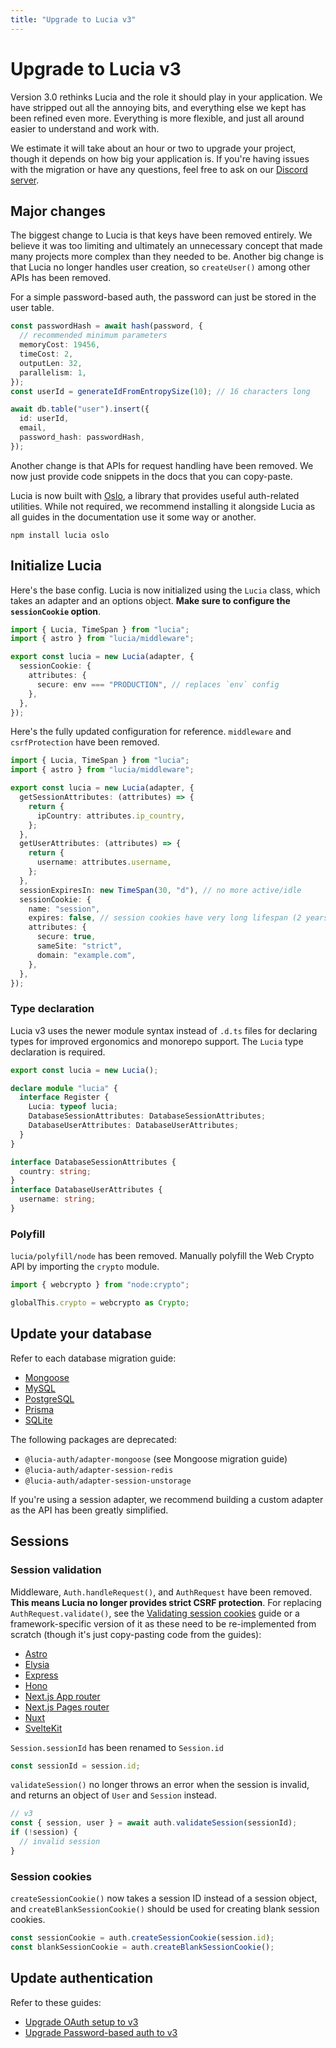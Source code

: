 ```yaml
---
title: "Upgrade to Lucia v3"
---
```


# Upgrade to Lucia v3

Version 3.0 rethinks Lucia and the role it should play in your application. We have stripped out all the annoying bits, and everything else we kept has been refined even more. Everything is more flexible, and just all around easier to understand and work with.

We estimate it will take about an hour or two to upgrade your project, though it depends on how big your application is. If you're having issues with the migration or have any questions, feel free to ask on our [Discord server](https://discord.com/invite/PwrK3kpVR3).

## Major changes

The biggest change to Lucia is that keys have been removed entirely. We believe it was too limiting and ultimately an unnecessary concept that made many projects more complex than they needed to be. Another big change is that Lucia no longer handles user creation, so `createUser()` among other APIs has been removed.

For a simple password-based auth, the password can just be stored in the user table.

```ts
const passwordHash = await hash(password, {
  // recommended minimum parameters
  memoryCost: 19456,
  timeCost: 2,
  outputLen: 32,
  parallelism: 1,
});
const userId = generateIdFromEntropySize(10); // 16 characters long

await db.table("user").insert({
  id: userId,
  email,
  password_hash: passwordHash,
});
```

Another change is that APIs for request handling have been removed. We now just provide code snippets in the docs that you can copy-paste.

Lucia is now built with [Oslo](https://oslo.js.org), a library that provides useful auth-related utilities. While not required, we recommend installing it alongside Lucia as all guides in the documentation use it some way or another.

```
npm install lucia oslo
```

## Initialize Lucia

Here's the base config. Lucia is now initialized using the `Lucia` class, which takes an adapter and an options object. **Make sure to configure the `sessionCookie` option**.

```ts
import { Lucia, TimeSpan } from "lucia";
import { astro } from "lucia/middleware";

export const lucia = new Lucia(adapter, {
  sessionCookie: {
    attributes: {
      secure: env === "PRODUCTION", // replaces `env` config
    },
  },
});
```

Here's the fully updated configuration for reference. `middleware` and `csrfProtection` have been removed.

```ts
import { Lucia, TimeSpan } from "lucia";
import { astro } from "lucia/middleware";

export const lucia = new Lucia(adapter, {
  getSessionAttributes: (attributes) => {
    return {
      ipCountry: attributes.ip_country,
    };
  },
  getUserAttributes: (attributes) => {
    return {
      username: attributes.username,
    };
  },
  sessionExpiresIn: new TimeSpan(30, "d"), // no more active/idle
  sessionCookie: {
    name: "session",
    expires: false, // session cookies have very long lifespan (2 years)
    attributes: {
      secure: true,
      sameSite: "strict",
      domain: "example.com",
    },
  },
});
```

### Type declaration

Lucia v3 uses the newer module syntax instead of `.d.ts` files for declaring types for improved ergonomics and monorepo support. The `Lucia` type declaration is required.

```ts
export const lucia = new Lucia();

declare module "lucia" {
  interface Register {
    Lucia: typeof lucia;
    DatabaseSessionAttributes: DatabaseSessionAttributes;
    DatabaseUserAttributes: DatabaseUserAttributes;
  }
}

interface DatabaseSessionAttributes {
  country: string;
}
interface DatabaseUserAttributes {
  username: string;
}
```

### Polyfill

`lucia/polyfill/node` has been removed. Manually polyfill the Web Crypto API by importing the `crypto` module.

```ts
import { webcrypto } from "node:crypto";

globalThis.crypto = webcrypto as Crypto;
```

## Update your database

Refer to each database migration guide:

- [Mongoose](/upgrade-v3/mongoose)
- [MySQL](/upgrade-v3/mysql)
- [PostgreSQL](/upgrade-v3/postgresql)
- [Prisma](/upgrade-v3/prisma)
- [SQLite](/upgrade-v3/sqlite)

The following packages are deprecated:

- `@lucia-auth/adapter-mongoose` (see Mongoose migration guide)
- `@lucia-auth/adapter-session-redis`
- `@lucia-auth/adapter-session-unstorage`

If you're using a session adapter, we recommend building a custom adapter as the API has been greatly simplified.

## Sessions

### Session validation

Middleware, `Auth.handleRequest()`, and `AuthRequest` have been removed. **This means Lucia no longer provides strict CSRF protection**. For replacing `AuthRequest.validate()`, see the [Validating session cookies](/guides/validate-session-cookies) guide or a framework-specific version of it as these need to be re-implemented from scratch (though it's just copy-pasting code from the guides):

- [Astro](/guides/validate-session-cookies/astro)
- [Elysia](/guides/validate-session-cookies/elysia)
- [Express](/guides/validate-session-cookies/express)
- [Hono](/guides/validate-session-cookies/hono)
- [Next.js App router](/guides/validate-session-cookies/nextjs-app)
- [Next.js Pages router](/guides/validate-session-cookies/nextjs-pages)
- [Nuxt](/guides/validate-session-cookies/nuxt)
- [SvelteKit](/guides/validate-session-cookies/sveltekit)

`Session.sessionId` has been renamed to `Session.id`

```ts
const sessionId = session.id;
```

`validateSession()` no longer throws an error when the session is invalid, and returns an object of `User` and `Session` instead.

```ts
// v3
const { session, user } = await auth.validateSession(sessionId);
if (!session) {
  // invalid session
}
```

### Session cookies

`createSessionCookie()` now takes a session ID instead of a session object, and `createBlankSessionCookie()` should be used for creating blank session cookies.

```ts
const sessionCookie = auth.createSessionCookie(session.id);
const blankSessionCookie = auth.createBlankSessionCookie();
```

## Update authentication

Refer to these guides:

- [Upgrade OAuth setup to v3](/upgrade-v3/oauth)
- [Upgrade Password-based auth to v3](/upgrade-v3/password)
